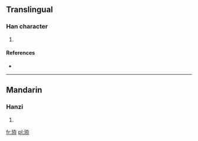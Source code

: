 ==Translingual==

===Han character===
{{Han char|rn=96|rad=玉|as=06|sn=10|four=1414<sub>7</sub>|canj=一土大中木 (MGKLD), X一土大中 (XMGKL)}}

# {{defn|Han|sort=玉06}}

====References====
* {{Han ref|kx=0730.130|dkj=20939|hdz=21110.070|uh=73D4|ud=29652|bh=D2B6|bd=53942}}

----

==Mandarin==

===Hanzi===
{{cmn-hanzi|pin=[[jiàn]] ([[jian4]])|wg=chien<sup>4</sup>}}

# {{defn|Mandarin|sort=玉06}}

[[fr:珔]]
[[pl:珔]]